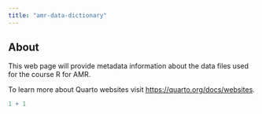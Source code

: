```yaml
---
title: "amr-data-dictionary"
---
```


## About

This web page will provide metadata information about the data files used for the course R for AMR. 

To learn more about Quarto websites visit <https://quarto.org/docs/websites>.

```r
1 + 1
```
